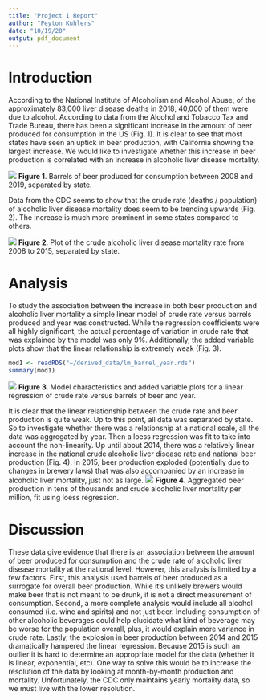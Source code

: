 ```yaml
---
title: "Project 1 Report"
author: "Peyton Kuhlers"
date: "10/19/20"
output: pdf_document
---
```

Introduction
============
According to the National Institute of Alcoholism and Alcohol Abuse, of the approximately 83,000 liver disease deaths in 2018, 40,000 of them were due to alcohol. According to data from the Alcohol and Tobacco Tax and Trade Bureau, there has been a significant increase in the amount of beer produced for consumption in the US (Fig. 1). It is clear to see that most states have seen an uptick in beer production, with California showing the largest increase. We would like to investigate whether this increase in beer production is correlated with an increase in alcoholic liver disease mortality.

![](~/assets/barrels_by_state.png)
**Figure 1**. Barrels of beer produced for consumption between 2008 and 2019, separated by state.  

Data from the CDC seems to show that the crude rate (deaths / population) of alcoholic liver disease mortality does seem to be trending upwards (Fig. 2). The increase is much more prominent in some states compared to others.  
\newpage

![](~/assets/crude_rate_by_state.png)
**Figure 2**. Plot of the crude alcoholic liver disease mortality rate from 2008 to 2015, separated by state.  

\newpage

Analysis
========
To study the association between the increase in both beer production and alcoholic liver mortality a simple linear model of crude rate versus barrels produced and year was constructed. While the regression coefficients were all highly significant, the actual percentage of variation in crude rate that was explained by the model was only 9%. Additionally, the added variable plots show that the linear relationship is extremely weak (Fig. 3).

```r
mod1 <- readRDS("~/derived_data/lm_barrel_year.rds")
summary(mod1)
```
![](~/figures/avPlots.png)
**Figure 3**. Model characteristics and added variable plots for a linear regression of crude rate versus barrels of beer and year.  


It is clear that the linear relationship between the crude rate and beer production is quite weak. Up to this point, all data was separated by state. So to investigate whether there was a relationship at a national scale, all the data was aggregated by year. Then a loess regression was fit to take into account the non-linearity. Up until about 2014, there was a relatively linear increase in the national crude alcoholic liver disease rate and national beer production (Fig. 4). In 2015, beer production exploded (potentially due to changes in brewery laws) that was also accompanied by an increase in alcoholic liver mortality, just not as large. 
![](~/figures/aggregated_mortality_barrels.png)
**Figure 4**. Aggregated beer production in tens of thousands and crude alcoholic liver mortality per million, fit using loess regression.

Discussion
==========
These data give evidence that there is an association between the amount of beer produced for consumption and the crude rate of alcoholic liver disease mortality at the national level. However, this analysis is limited by a few factors. First, this analysis used barrels of beer produced as a surrogate for overall beer production. While it's unlikely brewers would make beer that is not meant to be drunk, it is not a direct measurement of consumption. Second, a more complete analysis would include all alcohol consumed (i.e. wine and spirits) and not just beer. Including consumption of other alcoholic beverages could help elucidate what kind of beverage may be worse for the population overall, plus, it would explain more variance in crude rate. Lastly, the explosion in beer production between 2014 and 2015 dramatically hampered the linear regression. Because 2015 is such an outlier it is hard to determine an appropriate model for the data (whether it is linear, exponential, etc). One way to solve this would be to increase the resolution of the data by looking at month-by-month production and mortality. Unfortunately, the CDC only maintains yearly mortality data, so we must live with the lower resolution.





